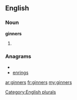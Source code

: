 ==English==

===Noun===
'''ginners'''

# {{plural of|[[ginner]]}}

===Anagrams===
* {{alphagram|eginnrs}}
* [[enrings#English|enrings]]

[[Category:English plurals]]

[[ar:ginners]]
[[fr:ginners]]
[[my:ginners]]